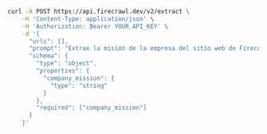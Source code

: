 ```bash cURL
curl -X POST https://api.firecrawl.dev/v2/extract \
    -H 'Content-Type: application/json' \
    -H 'Authorization: Bearer YOUR_API_KEY' \
    -d '{
      "urls": [],
      "prompt": "Extrae la misión de la empresa del sitio web de Firecrawl.",
      "schema": {
        "type": "object",
        "properties": {
          "company_mission": {
            "type": "string"
          }
        },
        "required": ["company_mission"]
      }
    }'
```
